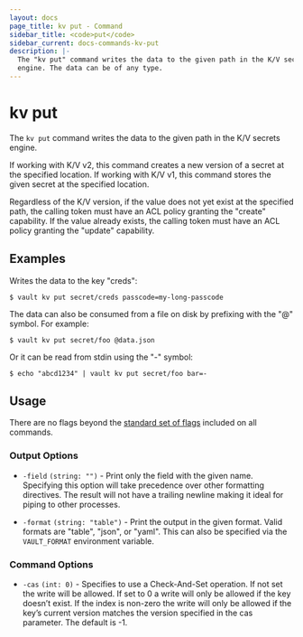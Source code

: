 ```yaml
---
layout: docs
page_title: kv put - Command
sidebar_title: <code>put</code>
sidebar_current: docs-commands-kv-put
description: |-
  The "kv put" command writes the data to the given path in the K/V secrets
  engine. The data can be of any type.
---
```


# kv put

The `kv put` command writes the data to the given path in the K/V secrets
engine.

If working with K/V v2, this command creates a new version of a secret at the
specified location. If working with K/V v1, this command stores the given secret
at the specified location.

Regardless of the K/V version, if the value does not yet exist at the specified
path, the calling token must have an ACL policy granting the "create"
capability. If the value already exists, the calling token must have an ACL
policy granting the "update" capability.


## Examples

Writes the data to the key "creds":

```text
$ vault kv put secret/creds passcode=my-long-passcode
```

The data can also be consumed from a file on disk by prefixing with the "@"
symbol. For example:

```text
$ vault kv put secret/foo @data.json
```

Or it can be read from stdin using the "-" symbol:

```text
$ echo "abcd1234" | vault kv put secret/foo bar=-
```

## Usage

There are no flags beyond the [standard set of flags](/docs/commands/index.html)
included on all commands.

### Output Options

- `-field` `(string: "")` - Print only the field with the given name. Specifying
  this option will take precedence over other formatting directives. The result
  will not have a trailing newline making it ideal for piping to other
  processes.

- `-format` `(string: "table")` - Print the output in the given format. Valid
  formats are "table", "json", or "yaml". This can also be specified via the
  `VAULT_FORMAT` environment variable.

### Command Options

- `-cas` `(int: 0)` - Specifies to use a Check-And-Set operation. If not set the
 write will be allowed. If set to 0 a write will only be allowed if the key
 doesn’t exist. If the index is non-zero the write will only be allowed if the
 key’s current version matches the version specified in the cas parameter. The
 default is -1.
